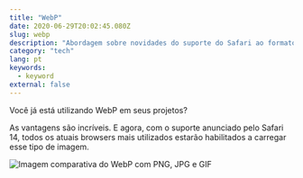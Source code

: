 ```yaml
---
title: "WebP"
date: 2020-06-29T20:02:45.080Z
slug: webp
description: "Abordagem sobre novidades do suporte do Safari ao formato WebP."
category: "tech"
lang: pt
keywords:
  - keyword
external: false
---
```



<Drop>

Você já está utilizando WebP em seus projetos?

As vantagens são incríveis. E agora, com o suporte anunciado pelo Safari 14, todos os atuais browsers mais utilizados estarão habilitados a carregar esse tipo de imagem.

![Imagem comparativa do WebP com PNG, JPG e GIF](https://pbs.twimg.com/media/Ebs_VruWAAASRWX?format=png&name=medium)

</Drop>
